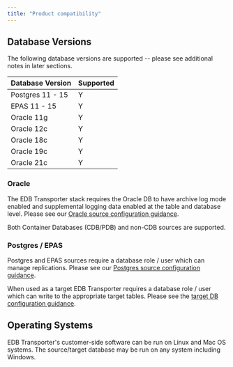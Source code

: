 ```yaml
---
title: "Product compatibility"
---
```


<div id="supported_versions" class="registered_link"></div>

## Database Versions

The following database versions are supported -- please see additional notes in later sections.

| Database Version | Supported |
|------------------|-----------|
| Postgres 11 - 15 | Y         |
| EPAS 11 - 15     | Y         |
| Oracle 11g       | Y         |
| Oracle 12c       | Y         |
| Oracle 18c       | Y         |
| Oracle 19c       | Y         |
| Oracle 21c       | Y         |

### Oracle
The EDB Transporter stack requires the Oracle DB to have archive log mode enabled and supplemental logging data enabled at the table and database level. Please see
our [Oracle source configuration guidance](preparing_db/preparing_oracle_source_databases/#preparing_oracle_source_databases).

Both Container Databases (CDB/PDB) and non-CDB sources are supported.

### Postgres / EPAS
Postgres and EPAS sources require a database role / user which can manage replications. Please see our [Postgres source configuration guidance](preparing_db/preparing_postgres_source_databases/#preparing_postgres_source_databases).

When used as a target EDB Transporter requires a database role / user which can write to the appropriate target tables. Please see the [target DB configuration guidance](preparing_db/preparing_target_databases/#preparing_target_databases).

## Operating Systems
EDB Transporter's customer-side software can be run on Linux and Mac OS systems. The source/target database may be run on any system including Windows.
